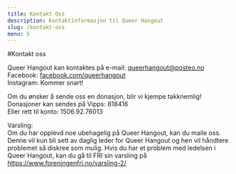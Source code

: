 ```yaml
---
title: Kontakt Oss
description: Kontaktinformasjon til Queer Hangout
slug: /kontakt-oss
menu: 5
---
```


#Kontakt oss  

Queer Hangout kan kontaktes på e-mail: [queerhangout@posteo.no](mailto:queerhangout@posteo.no)  
Facebook: [facebook.com/queerhangout](https://facebook.com/queerhangout)  
Instagram: Kommer snart!  
  
Om du ønsker å sende oss en donasjon, blir vi kjempe takknemlig!  
Donasjoner kan sendes på Vipps: 818416  
Eller rett til konto: 1506.92.76013  
  
  
  
Varsling:  
Om du har opplevd noe ubehagelig på Queer Hangout, kan du maile oss. Denne vil kun bli sett av daglig leder for Queer Hangout og hen vil håndtere problemet så diskree som mulig. Hvis du har et problem med ledelsen i Queer Hangout, kan du gå til FRI sin varsling på https://www.foreningenfri.no/varsling-2/
